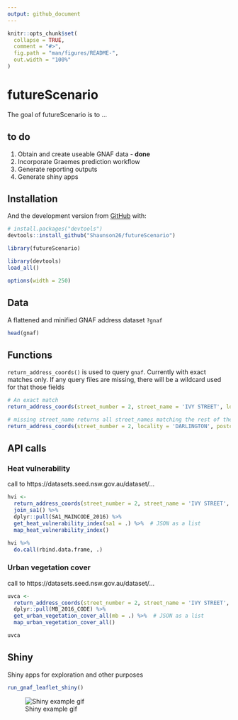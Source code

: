 ```yaml
---
output: github_document
---
```


<!-- README.md is generated from README.Rmd. Please edit that file -->

```r
knitr::opts_chunk$set(
  collapse = TRUE,
  comment = "#>",
  fig.path = "man/figures/README-",
  out.width = "100%"
)
```

# futureScenario

<!-- badges: start -->
<!-- badges: end -->

The goal of futureScenario is to ...

## to do

1. Obtain and create useable GNAF data - **done**
2. Incorporate Graemes prediction workflow  
3. Generate reporting outputs  
4. Generate shiny apps

## Installation

<!--
You can install the released version of futureScenario from [CRAN](https://CRAN.R-project.org) with:

``` r
install.packages("futureScenario")
```
-->

And the development version from [GitHub](https://github.com/) with:

``` r
# install.packages("devtools")
devtools::install_github("Shaunson26/futureScenario")
```

```r
library(futureScenario)
```

```r
library(devtools)
load_all()

options(width = 250)
```

## Data

A flattened and minified GNAF address dataset `?gnaf`

```r
head(gnaf)
```

## Functions

`return_address_coords()` is used to query `gnaf`. Currently with exact matches only.
If any query files are missing, there will be a wildcard used for that those fields

```r
# An exact match
return_address_coords(street_number = 2, street_name = 'IVY STREET', locality = 'DARLINGTON', postcode = '2008')

# missing street_name returns all street_names matching the rest of the query
return_address_coords(street_number = 2, locality = 'DARLINGTON', postcode = '2008')
```

## API calls

### Heat vulnerability

call to https://datasets.seed.nsw.gov.au/dataset/...

```r
hvi <-
  return_address_coords(street_number = 2, street_name = 'IVY STREET', locality = 'DARLINGTON', postcode = '2008') %>%
  join_sa1() %>%
  dplyr::pull(SA1_MAINCODE_2016) %>%
  get_heat_vulnerability_index(sa1 = .) %>%  # JSON as a list
  map_heat_vulnerability_index()

hvi %>% 
  do.call(rbind.data.frame, .)
```

### Urban vegetation cover

call to https://datasets.seed.nsw.gov.au/dataset/...

```r
uvca <-
  return_address_coords(street_number = 2, street_name = 'IVY STREET', locality = 'DARLINGTON', postcode = '2008') %>%
  dplyr::pull(MB_2016_CODE) %>%
  get_urban_vegetation_cover_all(mb = .) %>%  # JSON as a list
  map_urban_vegetation_cover_all()

uvca
```

## Shiny

Shiny apps for exploration and other purposes

```r
run_gnaf_leaflet_shiny()
```

![Shiny example gif](run_gnaf_leaflet_shiny_small.gif)


